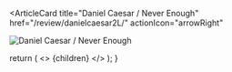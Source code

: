 <ArticleCard
  title="Daniel Caesar / Never Enough"
  href="/review/danielcaesar2L/"
  actionIcon="arrowRight"
>

![Daniel Caesar / Never Enough](../../images/cd/danielcaesar2L.jpg)

</ArticleCard>

  return (
    <>
      {children}
    </>
  );
}